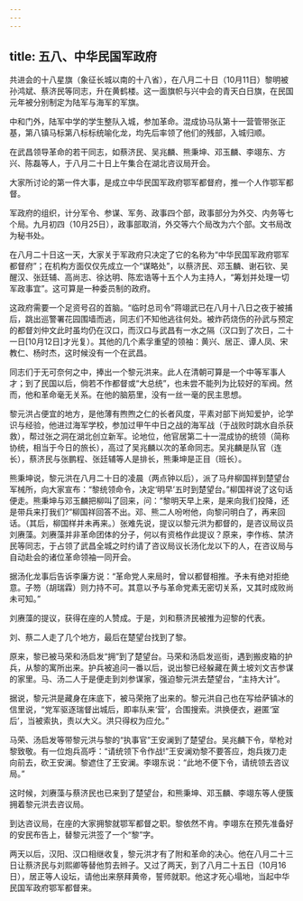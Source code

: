 ```yaml
---
---
---
```

title: 五八、中华民国军政府
---



共进会的十八星旗（象征长城以南的十八省），在八月二十日（10月11日）黎明被孙鸿斌、蔡济民等同志，升在黄鹤楼。这一面旗帜与兴中会的青天白日旗，在民国元年被分别制定为陆军与海军的军旗。

中和门外，陆军中学的学生整队入城，参加革命。混成协马队第十一营管带张正基，第八镇马标第八标标统喻化龙，均先后率领了他们的残部，入城归顺。

在武昌领导革命的若干同志，如蔡济民、吴兆麟、熊秉坤、邓玉麟、李翊东、方兴、陈磊等人，于八月二十日上午集合在湖北咨议局开会。

大家所讨论的第一件大事，是成立中华民国军政府鄂军都督府，推一个人作鄂军都督。

军政府的组织，计分军令、参谋、军务、政事四个部，政事部分为外交、内务等七个局。九月初四（10月25日），政事部取消，外交等六个局改为六个部。文书局改为秘书处。

在八月二十日这一天，大家关于军政府只决定了它的名称为“中华民国军政府鄂军都督府”；在机构方面仅仅先成立一个“谋略处”，以蔡济民、邓玉麟、谢石钦、吴醒汉、张廷辅、高尚志、徐达明、陈宏诰等十五个人为主持人，“筹划并处理一切军政事宜”。这可算是一种委员制的政府。

这政府需要一个足资号召的首脑。“临时总司令”蒋翊武已在八月十八日之夜于被捕后，跳出巡警署花园围墙而逃，同志们不知他逃往何处。被炸药烧伤的孙武与预定的都督刘仲文此时虽均仍在汉口，而汉口与武昌有一水之隔（汉口到了次日，二十一日[10月12日]才光复）。其他的几个素孚重望的领袖：黄兴、居正、谭人凤、宋教仁、杨时杰，这时候没有一个在武昌。

同志们于无可奈何之中，捧出一个黎元洪来。此人在清朝可算是一个中等军事人才；到了民国以后，倘若不作都督或“大总统”，也未尝不能列为比较好的军阀。然而，他和革命毫无关系。在他的脑筋里，没有一丝一毫的民主思想。

黎元洪占便宜的地方，是他薄有煦煦之仁的长者风度，平素对部下尚知爱护，论学识与经验，他进过海军学校，参加过甲午中日之战的海军战（于战败时跳水自杀获救），帮过张之洞在湖北创立新军。论地位，他官居第二十一混成协的统领（简称协统，相当于今日的旅长），高过了吴兆麟以次的革命同志。吴兆麟是队官（连长），蔡济民与张鹏程、张廷辅等人是排长，熊秉坤是正目（班长）。

熊秉坤说，黎元洪在八月二十日的凌晨（两点钟以后），派了马弁柳国祥到楚望台军械所，向大家宣布：“黎统领命令，决定‘明早’五时到楚望台。”柳国祥说了这句话便走。熊秉坤与邓玉麟把柳叫了回来，问：“黎明天早上来，是来向我们投降，还是带兵来打我们?”柳国祥回答不出。邓、熊二人吩咐他，向黎问明白了，再来回话。（其后，柳国样并未再来。）张难先说，提议以黎元洪为都督的，是咨议局议员刘赓藻。刘赓藻并非革命团体的分子，何以有资格作此提议？原来，李作栋、禁济民等同志，于占领了武昌全城之时约请了咨议局议长汤化龙以下的人，在咨议局与自动赴会的诸位革命领袖一同开会。

据汤化龙事后告诉李廉方说：“革命党人来局时，曾以都督相推。予未有绝对拒绝意。子笏（胡瑞霖）则力持不可。其意以予与革命党素无密切关系，又其时成败尚未可知。”

刘赓藻的提议，获得在座的人赞成。于是，刘和蔡济民被推为迎黎的代表。

刘、蔡二人走了几个地方，最后在楚望台找到了黎。

原来，黎已被马荣和汤启发“拥”到了楚望台。马荣和汤启发巡街，遇到搬皮箱的护兵，从黎的寓所出来。护兵被追问一番以后，说出黎已经躲藏在黄土坡刘文吉参谋的家里。马、汤二人于是便走到刘参谋家，强迫黎元洪去楚望台，“主持大计”。

据说，黎元洪是藏身在床底下，被马荣拖了出来的。黎元洪自己也在写给萨镇冰的信里说，“党军驱逐瑞督出城后，即率队来‘营’，合围搜索。洪换便衣，避匿‘室后’，当被索执，责以大义。洪只得权为应允。”

马荣、汤启发等带黎元洪与黎的“执事官”王安澜到了楚望台。吴兆麟下令，举枪对黎致敬。有一位炮兵高呼：“请统领下令作战!”王安澜劝黎不要答应，炮兵拨刀走向前去，砍王安澜。黎遮住了王安澜。李翊东说：“此地不便下令，请统领去咨议局。”

这时候，刘赓藻与蔡济民也已来到了楚望台，和熊秉坤、邓玉麟、李翊东等人便簇拥着黎元洪去咨议局。

到达咨议局，在座的大家拥黎就鄂军都督之职。黎依然不肯。李翊东在预先准备好的安民布告上，替黎元洪签了一个“黎”字。

两天以后，汉阳、汉口相继收复，黎元洪才有了附和革命的决心。他在八月二十三日让蔡济民与刘熙卿等替他剪去辫子。又过了两天，到了八月二十五日（10月16日），居正等人设坛，请他出来祭拜黄帝，誓师就职。他这才死心塌地，当起中华民国军政府鄂军都督来。